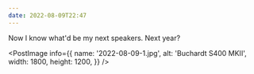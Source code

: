 ```yaml
---
date: 2022-08-09T22:47
---
```


Now I know what'd be my next speakers. Next year?

<PostImage
  info={{
    name: '2022-08-09-1.jpg',
    alt: 'Buchardt S400 MKII',
    width: 1800,
    height: 1200,
  }}
/>
